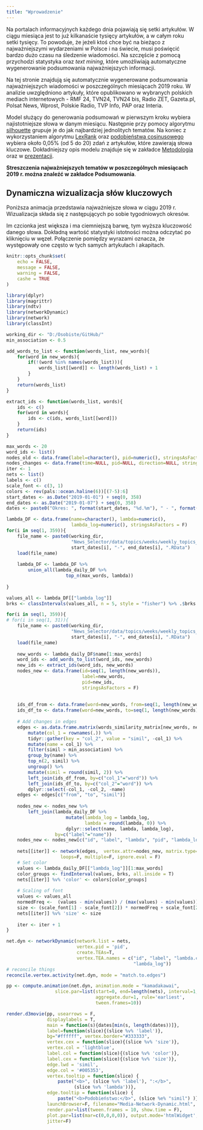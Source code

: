 ```yaml
---
title: "Wprowadzenie"
---
```


Na portalach informacyjnych każdego dnia pojawiają się setki artykułów. W ciągu miesiąca jest to już kilkanaście tysięcy artykułów, a w całym roku setki tysięcy. To powoduje, że jeżeli ktoś chce być na bieżąco z najważniejszymi wydarzeniami w Polsce i na świecie, musi poświęcić bardzo dużo czasu na śledzenie wiadomości. Na szczęście z pomocą przychodzi statystyka oraz *text mining*, które umożliwiają automatyczne wygenerowanie podsumowania najważniejszych informacji.

Na tej stronie znajdują się automatycznie wygenerowane podsumowania najważniejszych wiadomości w poszczególnych miesiącach 2019 roku. W analizie uwzględniono artykuły, które opublikowano w wybranych polskich mediach internetowych - RMF 24, TVN24, TVN24 bis, Radio ZET, Gazeta.pl, Polsat News, Wprost, Polskie Radio, TVP Info, PAP oraz Interia.

Model służący do generowania podsumowań w pierwszym kroku wybiera najistotniejsze słowa w danym miesiącu. Następnie przy pomocy algorytmu [silhouette](https://en.wikipedia.org/wiki/Silhouette_(clustering)) grupuje je do jak najbardziej jednolitych tematów. Na koniec z wykorzystaniem algorytmu [LexRank](https://blog.nus.edu.sg/soctalent/2010/02/11/a-brief-summary-of-lexrank-graph-based-lexical-centrality-as-salience-in-text-summarization/) oraz [podobieństwa cosinusowego](https://towardsdatascience.com/overview-of-text-similarity-metrics-3397c4601f50) wybiera około 0,05% (od 5 do 20) zdań z artykułów, które zawierają słowa kluczowe. Dokładniejszy opis modelu znajduje się w zakładce [Metodologia](https://jkubajek.github.io/News_Selector/methodology) oraz w [prezentacji](https://jkubajek.github.io/News_Selector/News_Selector.pdf).

**Streszczenia najważniejszych tematów w poszczególnych miesiącach 2019 r. można znaleźć w zakładce Podsumowania**.

## Dynamiczna wizualizacja słów kluczowych
Poniższa animacja przedstawia najważniejsze słowa w ciągu 2019 r. Wizualizacja składa się z następujących po sobie tygodniowych okresów.

Im czcionka jest większa i ma ciemniejszą barwę, tym wyższa kluczowość danego słowa. Dokładną wartość statystyki istotności można odczytać po kliknięciu w węzeł. Połączenie pomiędzy wyrazami oznacza, że występowały one często w tych samych artykułach i akapitach.

```r
knitr::opts_chunk$set(
	echo = FALSE,
	message = FALSE,
	warning = FALSE,
	cashe = TRUE
)
```

```r
library(dplyr)
library(magrittr)
library(ndtv)
library(networkDynamic)
library(network)
library(classInt)

working_dir <- "D:/Osobiste/GitHub/"
min_association <- 0.5

add_words_to_list <- function(words_list, new_words){
    for(word in new_words){
        if(!(word %in% names(words_list))){
            words_list[[word]] <- length(words_list) + 1
        }
    }
    return(words_list)
}

extract_ids <- function(words_list, words){
    ids <- c()
    for(word in words){
        ids <- c(ids, words_list[[word]])
    }
    return(ids)
}

max_words <- 20
word_ids <- list()
nodes_old <- data.frame(label=character(), pid=numeric(), stringsAsFactors = F)
nodes_changes <- data.frame(time=NULL, pid=NULL, direction=NULL, stringsAsFactors = F)
iter <- 1
nets <- list()
labels <- c()
scale_font <- c(3, 1)
colors <- rev(pals::ocean.haline(6))[(7-5):6]
start_dates <- as.Date("2019-01-01") + seq(0, 358)
end_dates <- as.Date("2019-01-07") + seq(0, 358)
dates <- paste0("Okres: ", format(start_dates, "%d.%m"), " - ", format(end_dates, "%d.%m"))

lambda_DF <- data.frame(name=character(), lambda=numeric(), 
                        lambda_log=numeric(), stringsAsFactors = F)
for(i in seq(1, 359)){
    file_name <- paste0(working_dir, 
                        "News_Selector/data/topics/weeks/weekly_topics_", 
                        start_dates[i], "-", end_dates[i], ".RData")
    load(file_name)
    
    lambda_DF <- lambda_DF %>%
        union_all(lambda_daily_DF %>%
                      top_n(max_words, lambda))
    
}

values_all <- lambda_DF[["lambda_log"]]
brks <- classIntervals(values_all, n = 5, style = "fisher") %>% .$brks #jenks

for(i in seq(1, 359)){
# for(i in seq(1, 31)){
    file_name <- paste0(working_dir, 
                        "News_Selector/data/topics/weeks/weekly_topics_", 
                        start_dates[i], "-", end_dates[i], ".RData")
    load(file_name)
    
    new_words <- lambda_daily_DF$name[1:max_words]
    word_ids <- add_words_to_list(word_ids, new_words)
    new_ids <- extract_ids(word_ids, new_words)
    nodes_new <- data.frame(id=seq(1, length(new_words)), 
                            label=new_words, 
                            pid=new_ids, 
                            stringsAsFactors = F)
    
    
    ids_df_from <- data.frame(word=new_words, from=seq(1, length(new_words)))
    ids_df_to <- data.frame(word=new_words, to=seq(1, length(new_words)))
    
    # Add changes in edges
    edges <- as.data.frame.matrix(words_similarity_matrix[new_words, new_words]) %>%
        mutate(col_1 = rownames(.)) %>%
        tidyr::gather(key = "col_2", value = "simil", -col_1) %>%
        mutate(name = col_1) %>%
        filter(simil > min_association) %>%
        group_by(name) %>%
        top_n(2, simil) %>%
        ungroup() %>%
        mutate(simil = round(simil, 2)) %>%
        left_join(ids_df_from, by=c("col_1"="word")) %>%
        left_join(ids_df_to, by=c("col_2"="word")) %>%
        dplyr::select(-col_1, -col_2, -name)
    edges <- edges[c("from", "to", "simil")]
    
    nodes_new <- nodes_new %>%
        left_join(lambda_daily_DF %>%
                      mutate(lambda_log = lambda_log,
                             lambda = round(lambda, 0)) %>%
                      dplyr::select(name, lambda, lambda_log),
                  by=c("label"="name"))
    nodes_new <- nodes_new[c("id", "label", "lambda", "pid", "lambda_log")]
    
    nets[[iter]] <- network(edges,  vertex.attr=nodes_new, matrix.type="edgelist", 
                    loops=F, multiple=F, ignore.eval = F)
    # Set color
    values <- lambda_daily_DF[["lambda_log"]][1:max_words]
    color_groups <- findInterval(values, brks, all.inside = T)
    nets[[iter]] %v% 'color' <- colors[color_groups]
    
    # Scaling of font
    values <- values_all
    normedFreq <-  (values - min(values)) / (max(values) - min(values))
    size <- (scale_font[1] - scale_font[2]) * normedFreq + scale_font[2]
    nets[[iter]] %v% 'size' <- size
    
    iter <- iter + 1
}

net.dyn <- networkDynamic(network.list = nets,
                          vertex.pid = 'pid',
                          create.TEAs=T,
                          vertex.TEA.names = c("id", "label", "lambda.cex", "lambda", 
                                               "lambda_log"))
# reconcile things
reconcile.vertex.activity(net.dyn, mode = "match.to.edges")

pp <- compute.animation(net.dyn, animation.mode = "kamadakawai",
                  slice.par=list(start=0, end=length(nets), interval=1, 
                                 aggregate.dur=1, rule='earliest',
                                 tween.frames=10))
```


```r
render.d3movie(pp, usearrows = F, 
               displaylabels = T, 
               main = function(s){dates[min(s, length(dates))]},
               label=function(slice){(slice %v% 'label')},
               bg="#ffffff", vertex.border="#333333",
               vertex.cex = function(slice){(slice %v% 'size')},
               vertex.col = 'lightblue',
               label.col = function(slice){(slice %v% 'color')},
               label.cex = function(slice){(slice %v% 'size')},
               edge.lwd = 'simil', 
               edge.col = '#005353',
               vertex.tooltip = function(slice) {
                   paste("<b>", (slice %v% 'label'), ":</b>",
                         (slice %v% 'lambda'))},
               edge.tooltip = function(slice) {
                   paste("<b>Podobieństwo:</b>", (slice %e% "simil") )},
               launchBrowser=F, filename="Media-Network-Dynamic.html",
               render.par=list(tween.frames = 10, show.time = F),
               plot.par=list(mar=c(0,0,0,0)), output.mode='htmlWidget',
               jitter=F)
```